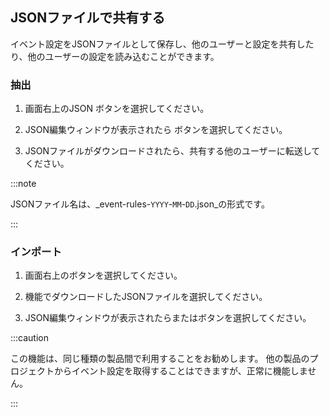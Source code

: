 ## JSONファイルで共有する

イベント設定をJSONファイルとして保存し、他のユーザーと設定を共有したり、他のユーザーの設定を読み込むことができます。

### 抽出

1. 画面右上の<span class="uitext">JSON</span> <LinkImage img="ico-export.svg" className="ico" />ボタンを選択してください。 

2. JSON編集ウィンドウが表示されたら<LinkImage img="ico-export.svg" className="ico" /> <Cmdname sid="export" className="uitext" />ボタンを選択してください。

3. JSONファイルがダウンロードされたら、共有する他のユーザーに転送してください。

:::note

JSONファイル名は、_event-rules-`YYYY`-`MM`-`DD`.json_の形式です。

:::

### インポート

1. 画面右上の<LinkImage img="ico-import.svg" className="ico" />ボタンを選択してください。

2. <Cmdname sid="export" className="uitext" />機能でダウンロードしたJSONファイルを選択してください。

3. JSON編集ウィンドウが表示されたら<Cmdname sid="add_to_list" className="uitext" />または<Cmdname sid="overwrite" className="uitext" />ボタンを選択してください。

:::caution

この機能は、同じ種類の製品間で利用することをお勧めします。 他の製品のプロジェクトからイベント設定を取得することはできますが、正常に機能しません。

:::
